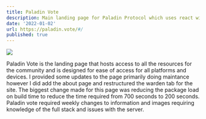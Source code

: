 ```yaml
---
title: Paladin Vote
description: Main landing page for Paladin Protocol which uses react with plain css to style the components. Performed regular updates on the site as well as improved code readability and server build speed to help performance.
date: '2022-01-02'
url: https://paladin.vote/#/
published: true
---
```


[![](/paladinVote.png)](https://paladin.vote/#/)

Paladin Vote is the landing page that hosts access to all the resources for the community and is designed for ease of access for all platforms and devices. I provided some updates to the page primarily doing maintance however I did add the about page and restructured the warden tab for the site.
The biggest change made for this page was reducing the package load on build time to reduce the time required from 700 seconds to 200 seconds. Paladin vote required weekly changes to information and images requiring knowledge of the full stack and issues with the server.
